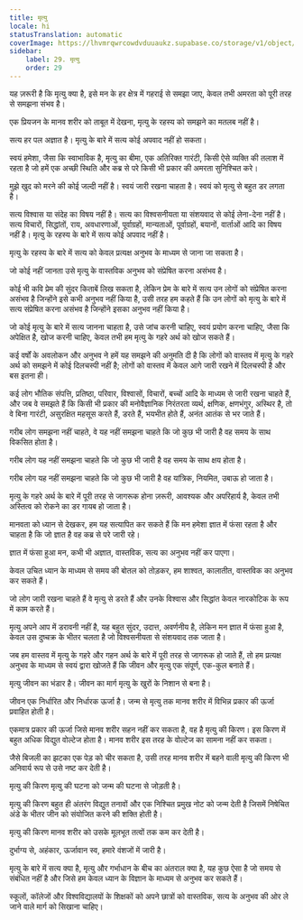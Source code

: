 ```yaml
---
title: मृत्यु
locale: hi
statusTranslation: automatic
coverImage: https://lhvmrqwrcowdvduuaukz.supabase.co/storage/v1/object/public/strapi-uploads/small_cover-educacion-fundamental.webp-2d51a7828a2b1309555be27f7e2a61a0.webp
sidebar:
    label: 29. मृत्यु
    order: 29
---
```

यह ज़रूरी है कि मृत्यु क्या है, इसे मन के हर क्षेत्र में गहराई से समझा जाए, केवल तभी अमरता को पूरी तरह से समझना संभव है।

एक प्रियजन के मानव शरीर को ताबूत में देखना, मृत्यु के रहस्य को समझने का मतलब नहीं है।

सत्य हर पल अज्ञात है। मृत्यु के बारे में सत्य कोई अपवाद नहीं हो सकता।

स्वयं हमेशा, जैसा कि स्वाभाविक है, मृत्यु का बीमा, एक अतिरिक्त गारंटी, किसी ऐसे व्यक्ति की तलाश में रहता है जो हमें एक अच्छी स्थिति और कब्र से परे किसी भी प्रकार की अमरता सुनिश्चित करे।

मुझे खुद को मरने की कोई जल्दी नहीं है। स्वयं जारी रखना चाहता है। स्वयं को मृत्यु से बहुत डर लगता है।

सत्य विश्वास या संदेह का विषय नहीं है। सत्य का विश्वसनीयता या संशयवाद से कोई लेना-देना नहीं है। सत्य विचारों, सिद्धांतों, राय, अवधारणाओं, पूर्वाग्रहों, मान्यताओं, पूर्वाग्रहों, बयानों, वार्ताओं आदि का विषय नहीं है। मृत्यु के रहस्य के बारे में सत्य कोई अपवाद नहीं है।

मृत्यु के रहस्य के बारे में सत्य को केवल प्रत्यक्ष अनुभव के माध्यम से जाना जा सकता है।

जो कोई नहीं जानता उसे मृत्यु के वास्तविक अनुभव को संप्रेषित करना असंभव है।

कोई भी कवि प्रेम की सुंदर किताबें लिख सकता है, लेकिन प्रेम के बारे में सत्य उन लोगों को संप्रेषित करना असंभव है जिन्होंने इसे कभी अनुभव नहीं किया है, उसी तरह हम कहते हैं कि उन लोगों को मृत्यु के बारे में सत्य संप्रेषित करना असंभव है जिन्होंने इसका अनुभव नहीं किया है।

जो कोई मृत्यु के बारे में सत्य जानना चाहता है, उसे जांच करनी चाहिए, स्वयं प्रयोग करना चाहिए, जैसा कि अपेक्षित है, खोज करनी चाहिए, केवल तभी हम मृत्यु के गहरे अर्थ को खोज सकते हैं।

कई वर्षों के अवलोकन और अनुभव ने हमें यह समझने की अनुमति दी है कि लोगों को वास्तव में मृत्यु के गहरे अर्थ को समझने में कोई दिलचस्पी नहीं है; लोगों को वास्तव में केवल आगे जारी रखने में दिलचस्पी है और बस इतना ही।

कई लोग भौतिक संपत्ति, प्रतिष्ठा, परिवार, विश्वासों, विचारों, बच्चों आदि के माध्यम से जारी रखना चाहते हैं, और जब वे समझते हैं कि किसी भी प्रकार की मनोवैज्ञानिक निरंतरता व्यर्थ, क्षणिक, क्षणभंगुर, अस्थिर है, तो वे बिना गारंटी, असुरक्षित महसूस करते हैं, डरते हैं, भयभीत होते हैं, अनंत आतंक से भर जाते हैं।

गरीब लोग समझना नहीं चाहते, वे यह नहीं समझना चाहते कि जो कुछ भी जारी है वह समय के साथ विकसित होता है।

गरीब लोग यह नहीं समझना चाहते कि जो कुछ भी जारी है वह समय के साथ क्षय होता है।

गरीब लोग यह नहीं समझना चाहते कि जो कुछ भी जारी है वह यांत्रिक, नियमित, उबाऊ हो जाता है।

मृत्यु के गहरे अर्थ के बारे में पूरी तरह से जागरूक होना ज़रूरी, आवश्यक और अपरिहार्य है, केवल तभी अस्तित्व को रोकने का डर गायब हो जाता है।

मानवता को ध्यान से देखकर, हम यह सत्यापित कर सकते हैं कि मन हमेशा ज्ञात में फंसा रहता है और चाहता है कि जो ज्ञात है वह कब्र से परे जारी रहे।

ज्ञात में फंसा हुआ मन, कभी भी अज्ञात, वास्तविक, सत्य का अनुभव नहीं कर पाएगा।

केवल उचित ध्यान के माध्यम से समय की बोतल को तोड़कर, हम शाश्वत, कालातीत, वास्तविक का अनुभव कर सकते हैं।

जो लोग जारी रखना चाहते हैं वे मृत्यु से डरते हैं और उनके विश्वास और सिद्धांत केवल नारकोटिक के रूप में काम करते हैं।

मृत्यु अपने आप में डरावनी नहीं है, यह बहुत सुंदर, उदात्त, अवर्णनीय है, लेकिन मन ज्ञात में फंसा हुआ है, केवल उस दुष्चक्र के भीतर चलता है जो विश्वसनीयता से संशयवाद तक जाता है।

जब हम वास्तव में मृत्यु के गहरे और गहन अर्थ के बारे में पूरी तरह से जागरूक हो जाते हैं, तो हम प्रत्यक्ष अनुभव के माध्यम से स्वयं द्वारा खोजते हैं कि जीवन और मृत्यु एक संपूर्ण, एक-कुल बनाते हैं।

मृत्यु जीवन का भंडार है। जीवन का मार्ग मृत्यु के खुरों के निशान से बना है।

जीवन एक निर्धारित और निर्धारक ऊर्जा है। जन्म से मृत्यु तक मानव शरीर में विभिन्न प्रकार की ऊर्जा प्रवाहित होती है।

एकमात्र प्रकार की ऊर्जा जिसे मानव शरीर सहन नहीं कर सकता है, वह है मृत्यु की किरण। इस किरण में बहुत अधिक विद्युत वोल्टेज होता है। मानव शरीर इस तरह के वोल्टेज का सामना नहीं कर सकता।

जैसे बिजली का झटका एक पेड़ को चीर सकता है, उसी तरह मानव शरीर में बहने वाली मृत्यु की किरण भी अनिवार्य रूप से उसे नष्ट कर देती है।

मृत्यु की किरण मृत्यु की घटना को जन्म की घटना से जोड़ती है।

मृत्यु की किरण बहुत ही अंतरंग विद्युत तनावों और एक निश्चित प्रमुख नोट को जन्म देती है जिसमें निषेचित अंडे के भीतर जीन को संयोजित करने की शक्ति होती है।

मृत्यु की किरण मानव शरीर को उसके मूलभूत तत्वों तक कम कर देती है।

दुर्भाग्य से, अहंकार, ऊर्जावान स्व, हमारे वंशजों में जारी है।

मृत्यु के बारे में सत्य क्या है, मृत्यु और गर्भाधान के बीच का अंतराल क्या है, यह कुछ ऐसा है जो समय से संबंधित नहीं है और जिसे हम केवल ध्यान के विज्ञान के माध्यम से अनुभव कर सकते हैं।

स्कूलों, कॉलेजों और विश्वविद्यालयों के शिक्षकों को अपने छात्रों को वास्तविक, सत्य के अनुभव की ओर ले जाने वाले मार्ग को सिखाना चाहिए।

